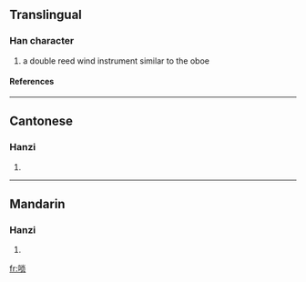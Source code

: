 {{see|嗩}}

==Translingual==
===Han character===
{{Han char|rn=30|rad=口|as=07|sn=10|four=|canj=口火月人 (RFBO)}}
# a double reed wind instrument similar to the oboe
====References====
{{Han ref|kx=0193.051|hdz=10628.020|uh=5522|ud=21794}}
----
==Cantonese==
===Hanzi===
{{yue-hanzi|jyut=|y=so2}}
# {{defn|Cantonese}}
----
==Mandarin==
===Hanzi===
{{cmn-hanzi|tra=嗩|pin=[[jī]] (ji1), [[suǒ]] (suo3)|wg=chi<sup>1</sup>, so<sup>3</sup>}}
# {{defn|Mandarin}}

[[fr:唢]]